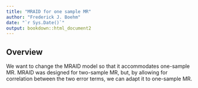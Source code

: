 ```yaml
---
title: "MRAID for one sample MR"
author: "Frederick J. Boehm"
date: "`r Sys.Date()`"
output: bookdown::html_document2
---
```



## Overview

We want to change the MRAID model so that it accommodates one-sample MR. MRAID was designed for two-sample MR, but, by allowing for correlation between the two error terms, we can adapt it to one-sample MR.



